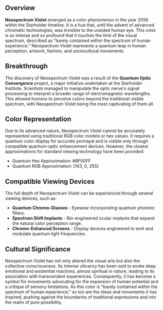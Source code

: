 ## Overview

**Neospectrum Violet** emerged as a color phenomenon in the year 2056 within the Starholder timeline. It is a hue that, until the advent of advanced chromatic technologies, was invisible to the unaided human eye. This color is so intense and so profound that it touches the limit of the visual spectrum, described as "barely contained within the spectrum of human experience." Neospectrum Violet represents a quantum leap in human perception, artwork, fashion, and sociocultural movements.

## Breakthrough

The discovery of Neospectrum Violet was a result of the **Quantum Optic Convergence** project, a major initiative undertaken at the Starholder Institute. Scientists managed to manipulate the optic nerve's signal processing to interpret a broader range of electromagnetic wavelengths. This allowed humans to perceive colors beyond the traditional visible spectrum, with Neospectrum Violet being the most captivating of them all.

## Color Representation

Due to its advanced nature, Neospectrum Violet cannot be accurately represented using traditional RGB color models or hex values. It requires a quantum color display for accurate portrayal and is visible only through compatible quantum-optic enhancement devices. However, the closest approximations for standard viewing technology have been provided:

* Quantum Hex Approximation: #8F00FF
* Quantum RGB Approximation: \[143, 0, 255]

## Compatible Viewing Devices

The full depth of Neospectrum Violet can be experienced through several viewing devices, such as:

* **Quantum Chromo-Glasses** - Eyewear incorporating quantum photonic filters.
* **Spectrum Shift Implants** - Bio-engineered ocular implants that expand the natural color perception range.
* **Chromo-Enhanced Screens** - Display devices engineered to emit and modulate quantum light frequencies.

## Cultural Significance

Neospectrum Violet has not only altered the visual arts but also the collective consciousness. Its intense vibrancy has been said to evoke deep emotional and existential reactions, almost spiritual in nature, leading to its association with transcendent experiences. Consequently, it has become a symbol for movements advocating for the expansion of human potential and a critique of sensory limitations. As this color is "barely contained within the spectrum of human experience," so too are the ideas and movements it has inspired, pushing against the boundaries of traditional expressions and into the realm of pure possibility.
